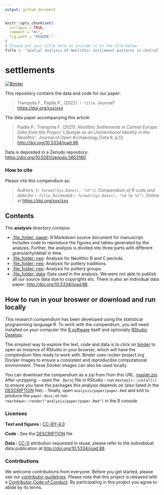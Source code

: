 ```yaml
---
output: github_document
---
```


<!-- README.md is generated from README.Rmd. Please edit that file -->

```r
knitr::opts_chunk$set(
  collapse = TRUE,
  comment = "#>",
  fig.path = "README-"
)
# Please put your title here to include it in the file below.
Title <- "Spatial analysis of Neolithic settlement patterns in central Europe"
```

# settlements

[![Binder](https://mybinder.org/badge_logo.svg)](https://mybinder.org/v2/gh/petrpajdla/settlements/master?urlpath=rstudio)

This repository contains the data and code for our paper:

> Trampota F., Pajdla P., (2022). _`r Title`_. Journal? <https://doi.org/xxx/xxx>

The data paper accompanying this article:

> Pajdla P.. Trampota F. (2021). _Neolithic Settlements in Central Europe: Data from the Project 'Lifestyle as an Unintentional Identity in the Neolithic'_. Journal of Open Archaeology Data 9, p.13. <http://doi.org/10.5334/joad.88>.

Data is deposited in a Zenodo repository: <https://doi.org/10.5281/zenodo.5653180>.


### How to cite

Please cite this compendium as:

> Authors, (`r format(Sys.Date(), "%Y")`). _Compendium of R code and data for `r Title`_. Accessed `r format(Sys.Date(), "%d %b %Y")`. Online at <https://doi.org/xxx/xxx>

## Contents

The **analysis** directory contains:

  - [:file\_folder: paper](/analysis/paper): R Markdown source document
    for manuscript. Includes code to reproduce the figures and tables
    generated by the analysis. Further, the analysis is divided into three 
    parts with different granularity/detail in time.
  - [:file\_folder: neo](/analysis/neo): Analysis for Neolithic B and C periods.
  - [:file\_folder: neo](/analysis/traditions): Analysis for pottery traditions.
  - [:file\_folder: neo](/analysis/groups): Analysis for pottery groups.
  - [:file\_folder: data](/analysis/data): Data used in the analysis. 
    We were not able to publish all our source data due to copyrights etc.
    There is also an individual data paper: <http://doi.org/10.5334/joad.88>.

## How to run in your broswer or download and run locally

This research compendium has been developed using the statistical programming
language R. To work with the compendium, you will need
installed on your computer the [R software](https://cloud.r-project.org/)
itself and optionally [RStudio Desktop](https://rstudio.com/products/rstudio/download/).

The simplest way to explore the text, code and data is to click on
[binder](https://mybinder.org/v2/gh/petrpajdla/settlements/master?urlpath=rstudio)
to open an instance of RStudio in your browser, which will have the
compendium files ready to work with. Binder uses rocker-project.org
Docker images to ensure a consistent and reproducible computational
environment. These Docker images can also be used locally.

You can download the compendium as a zip from from this URL:
[master.zip](/archive/master.zip). After unzipping:
- open the `.Rproj` file in RStudio
- run `devtools::install()` to ensure you have the packages this analysis depends on (also listed in the
[DESCRIPTION](/DESCRIPTION) file).
- finally, open `analysis/paper/paper.Rmd` and knit to produce the `paper.docx`, or run `rmarkdown::render("analysis/paper/paper.Rmd")` in the R console

### Licenses

**Text and figures :**  [CC-BY-4.0](http://creativecommons.org/licenses/by/4.0/)

**Code :** See the [DESCRIPTION](DESCRIPTION) file

**Data :** [CC-0](http://creativecommons.org/publicdomain/zero/1.0/) attribution requested in reuse, please refer to the individidual data publication at <http://doi.org/10.5334/joad.88>.

### Contributions

We welcome contributions from everyone. Before you get started, please see our [contributor guidelines](CONTRIBUTING.md). Please note that this project is released with a [Contributor Code of Conduct](CONDUCT.md). By participating in this project you agree to abide by its terms.

